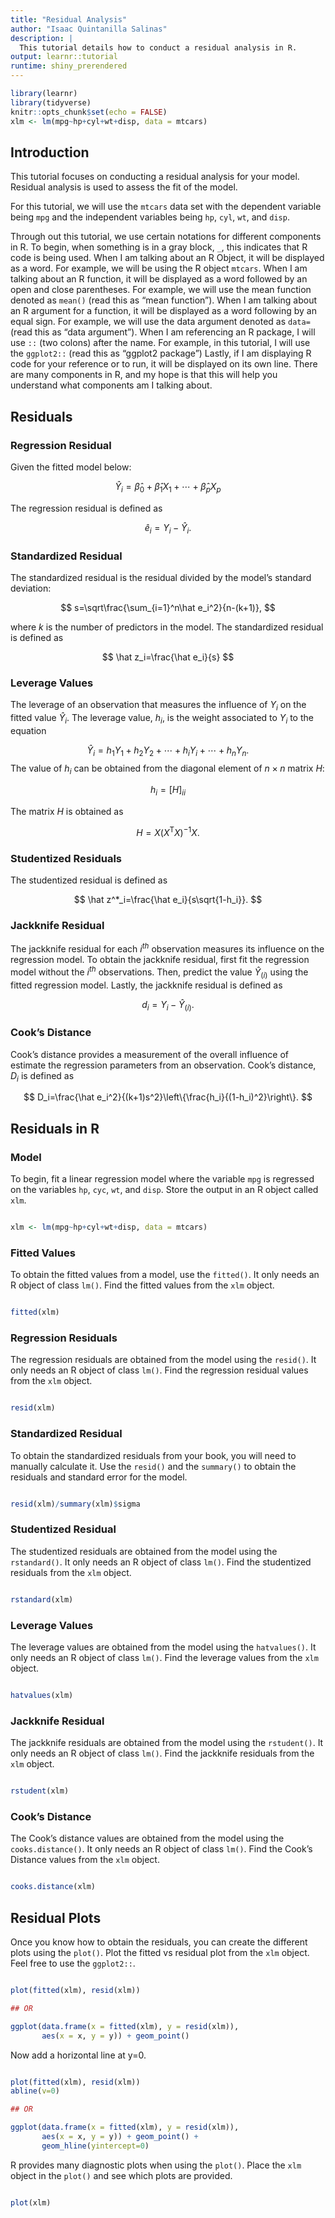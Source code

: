 ```yaml
---
title: "Residual Analysis"
author: "Isaac Quintanilla Salinas"
description: |
  This tutorial details how to conduct a residual analysis in R.
output: learnr::tutorial
runtime: shiny_prerendered
---
```


```r
library(learnr)
library(tidyverse)
knitr::opts_chunk$set(echo = FALSE)
xlm <- lm(mpg~hp+cyl+wt+disp, data = mtcars)
```

## Introduction

This tutorial focuses on conducting a residual analysis for your model. Residual analysis is used to assess the fit of the model.

For this tutorial, we will use the `mtcars` data set with the dependent variable being `mpg` and the independent variables being `hp`, `cyl`, `wt`, and `disp`.

Through out this tutorial, we use certain notations for different components in R. To begin, when something is in a gray block, `_`, this indicates that R code is being used. When I am talking about an R Object, it will be displayed as a word. For example, we will be using the R object `mtcars`. When I am talking about an R function, it will be displayed as a word followed by an open and close parentheses. For example, we will use the mean function denoted as `mean()` (read this as "mean function"). When I am talking about an R argument for a function, it will be displayed as a word following by an equal sign. For example, we will use the data argument denoted as `data=` (read this as "data argument"). When I am referencing an R package, I will use `::` (two colons) after the name. For example, in this tutorial, I will use the `ggplot2::` (read this as "ggplot2 package") Lastly, if I am displaying R code for your reference or to run, it will be displayed on its own line. There are many components in R, and my hope is that this will help you understand what components am I talking about.

## Residuals

### Regression Residual

Given the fitted model below:

$$
\hat Y_i=\hat\beta_0+\hat \beta_1 X_1+\cdots+\hat\beta_pX_p
$$

The regression residual is defined as

$$
\hat e_i = Y_i-\hat Y_i.
$$

### Standardized Residual

The standardized residual is the residual divided by the model's standard deviation:

$$
s=\sqrt\frac{\sum_{i=1}^n\hat e_i^2}{n-(k+1)},
$$

where $k$ is the number of predictors in the model. The standardized residual is defined as

$$
\hat z_i=\frac{\hat e_i}{s}
$$

### Leverage Values

The leverage of an observation that measures the influence of $Y_i$ on the fitted value $\hat Y_i$. The leverage value, $h_i$, is the weight associated to $Y_i$ to the equation

$$
\hat Y_i = h_1Y_1+h_2Y_2+\cdots+h_iY_i+\cdots+h_nY_n.
$$ The value of $h_i$ can be obtained from the diagonal element of $n\times n$ matrix $H$:

$$
h_i=\left[H\right]_{ii}
$$

The matrix $H$ is obtained as

$$
H= X(X^\mathrm TX)^{-1}X.
$$

### Studentized Residuals

The studentized residual is defined as

$$
\hat z^*_i=\frac{\hat e_i}{s\sqrt{1-h_i}}.
$$

### Jackknife Residual

The jackknife residual for each $i^{th}$ observation measures its influence on the regression model. To obtain the jackknife residual, first fit the regression model without the $i^{th}$ observations. Then, predict the value $\hat Y_{(i)}$ using the fitted regression model. Lastly, the jackknife residual is defined as

$$
d_i = Y_i-\hat Y_{(i)}.
$$

### Cook's Distance

Cook's distance provides a measurement of the overall influence of estimate the regression parameters from an observation. Cook's distance, $D_i$ is defined as

$$
D_i=\frac{\hat e_i^2}{(k+1)s^2}\left\{\frac{h_i}{(1-h_i)^2}\right\}.
$$

## Residuals in R

### Model

To begin, fit a linear regression model where the variable `mpg` is regressed on the variables `hp`, `cyc`, `wt`, and `disp`. Store the output in an R object called `xlm`.

```r

```

```r
xlm <- lm(mpg~hp+cyl+wt+disp, data = mtcars)
```

### Fitted Values

To obtain the fitted values from a model, use the `fitted()`. It only needs an R object of class `lm()`. Find the fitted values from the `xlm` object.

```r

```

```r
fitted(xlm)
```

### Regression Residuals

The regression residuals are obtained from the model using the `resid()`. It only needs an R object of class `lm()`. Find the regression residual values from the `xlm` object.

```r

```

```r
resid(xlm)
```

### Standardized Residual

To obtain the standardized residuals from your book, you will need to manually calculate it. Use the `resid()` and the `summary()` to obtain the residuals and standard error for the model.

```r

```

```r
resid(xlm)/summary(xlm)$sigma
```

### Studentized Residual

The studentized residuals are obtained from the model using the `rstandard()`. It only needs an R object of class `lm()`. Find the studentized residuals from the `xlm` object.

```r

```

```r
rstandard(xlm)
```

### Leverage Values

The leverage values are obtained from the model using the `hatvalues()`. It only needs an R object of class `lm()`. Find the leverage values from the `xlm` object.

```r

```

```r
hatvalues(xlm)
```

### Jackknife Residual

The jackknife residuals are obtained from the model using the `rstudent()`. It only needs an R object of class `lm()`. Find the jackknife residuals from the `xlm` object.

```r

```

```r
rstudent(xlm)
```

### Cook's Distance

The Cook's distance values are obtained from the model using the `cooks.distance()`. It only needs an R object of class `lm()`. Find the Cook's Distance values from the `xlm` object.

```r

```

```r
cooks.distance(xlm)
```

## Residual Plots

Once you know how to obtain the residuals, you can create the different plots using the `plot()`. Plot the fitted vs residual plot from the `xlm` object. Feel free to use the `ggplot2::`.

```r

```

```r
plot(fitted(xlm), resid(xlm))

## OR

ggplot(data.frame(x = fitted(xlm), y = resid(xlm)),
       aes(x = x, y = y)) + geom_point()
```

Now add a horizontal line at y=0.

```r

```

```r
plot(fitted(xlm), resid(xlm))
abline(v=0)

## OR

ggplot(data.frame(x = fitted(xlm), y = resid(xlm)),
       aes(x = x, y = y)) + geom_point() +
       geom_hline(yintercept=0)
```

R provides many diagnostic plots when using the `plot()`. Place the `xlm` object in the `plot()` and see which plots are provided.

```r

```

```r
plot(xlm)
```
